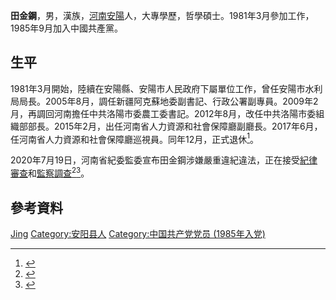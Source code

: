 {{Infobox officeholder
|image         = 
|caption       = 
|office        = {{中国国徽}} [[河南省人力资源和社会保障厅|河南省人力资源和社会保障厅]]巡视员
|term_start    = 2017年6月
|term_end      = 2017年12月
|1blankname    = 厅长
|1namedata     = [[刘世伟|刘世伟]]
|predecessor   = 
|successor     = 
|name          = 田金钢
|birthname     = 
|birth_date    = {{birth year and age|1957|12}}  
|birth_place   = {{CHN}}[[河南省|河南省]][[安阳专区|安阳专区]][[安阳县|安阳县]]
|death_date    = 
|death_place   = 
|party         = {{中国共产党}}
|spouse        = 
|children      = 
|profession    = 
|alma_mater    = 
|website       = 
|signature     = 
|footnotes     =
}}
'''田金鋼'''{{BD|1957年|12月||catIdx=Tian, Jingang}}，男，漢族，[[河南|河南]][[安阳县|安陽]]人，大專學歷，哲學碩士。1981年3月參加工作，1985年9月加入中國共產黨。

== 生平 ==
1981年3月開始，陸續在安陽縣、安陽市人民政府下屬單位工作，曾任安陽市水利局局長。2005年8月，調任新疆阿克蘇地委副書記、行政公署副專員。2009年2月，再調回河南擔任中共洛陽市委農工委書記。2012年8月，改任中共洛陽市委組織部部長。2015年2月，出任河南省人力資源和社會保障廳副廳長。2017年6月，任河南省人力資源和社會保障廳巡視員。同年12月，正式退休<ref>{{cite news |url=http://district.ce.cn/newarea/sddy/202007/20/t20200720_35357851.shtml |title=河南省人社厅原巡视员田金钢接受审查调查 |work=中国经济网 |date=2020-07-20 |accessdate=2020-07-26 |language=zh-hans |archive-date=2020-07-20 |archive-url=https://web.archive.org/web/20200720060035/http://district.ce.cn/newarea/sddy/202007/20/t20200720_35357851.shtml |dead-url=no }}</ref>。

2020年7月19日，河南省紀委監委宣布田金鋼涉嫌嚴重違紀違法，正在接受[[中国共产党中央纪律检查委员会|紀律審查]]和[[中华人民共和国国家监察委员会|監察調查]]<ref>{{cite news |url=http://www.hnsjct.gov.cn/sitesources/hnsjct/page_pc/scdc/articled6ebb7c882874f73b4f13896a760f208.html |title=河南省人力资源和社会保障厅原巡视员田金钢接受纪律审查和监察调查 |work=河南省纪委监委网站 |date=2020-07-19 |accessdate=2020-07-26 |language=zh-hans |archive-date=2020-07-26 |archive-url=https://web.archive.org/web/20200726070110/http://www.hnsjct.gov.cn/sitesources/hnsjct/page_pc/scdc/articled6ebb7c882874f73b4f13896a760f208.html |dead-url=no }}</ref><ref>{{cite news |url=http://www.ccdi.gov.cn/yaowen/202007/t20200719_222273.html |title=河南省人力资源和社会保障厅原巡视员田金钢接受纪律审查和监察调查 |work=中央纪委国家监委网站 |date=2020-07-19 |accessdate=2020-07-26 |language=zh-hans |archive-date=2020-07-26 |archive-url=https://web.archive.org/web/20200726101208/http://www.ccdi.gov.cn/yaowen/202007/t20200719_222273.html |dead-url=no }}</ref>。

== 參考資料 ==
{{reflist}}

{{中共十九大以来的反腐败工作}}
{{Authority control}}
{{DEFAULTSORT:Tian, Jingang}}
[[Category:田姓|Jing]]
[[Category:安阳县人|Category:安阳县人]]
[[Category:中国共产党党员_(1985年入党)|Category:中国共产党党员 (1985年入党)]]